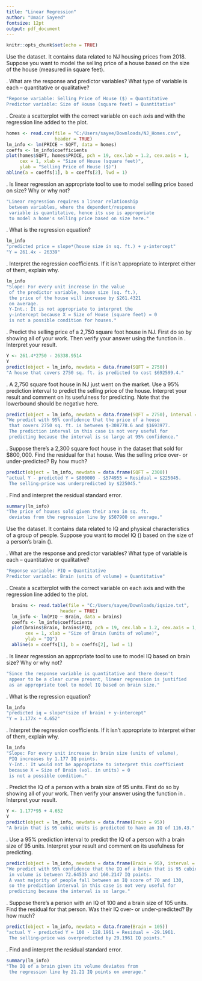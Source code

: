 ---
title: "Linear Regression"
author: "Umair Sayeed"    
fontsize: 12pt
output: pdf_document
---

```{r setup, include = FALSE}
knitr::opts_chunk$set(echo = TRUE)
```


\part{}

Use the \texttt{NJ\_Homes} dataset.  It contains data related to NJ housing prices from 2018.  Suppose 
you want to model the selling price of a house based on the size of the house 
(measured in square feet).
\vspace{0.2in}

\noindent 1. What are the response and predictor variables?  What type of 
variable is each -- quantitative or qualitative?
\vspace{0.2in}


\vspace{0.2in}
```{r}
"Reponse variable: Selling Price of House ($) = Quantitative
Predictor variable: Size of House (square feet) = Quantitative"
```

\vspace{0.2in}
\noindent 2. Create a scatterplot with the correct variable on each axis and with 
the regression line added to the plot.
\vspace{0.2in}

```{r}

homes <- read.csv(file = "C:/Users/sayee/Downloads/NJ_Homes.csv",
                  header = TRUE)
lm_info <- lm(PRICE ~ SQFT, data = homes)
coeffs <- lm_info$coefficients
plot(homes$SQFT, homes$PRICE, pch = 19, cex.lab = 1.2, cex.axis = 1, 
     cex = 1, xlab = "Size of House (square feet)", 
     ylab = "Selling Price of House ($)")
abline(a = coeffs[1], b = coeffs[2], lwd = 1)
```

\vspace{0.2in}
\noindent 3. Is linear regression an appropriate tool to use to model selling 
price based on size?  Why or why not?
\vspace{0.2in}


\vspace{0.2in}
```{r}
"Linear regression requires a linear relationship 
 between variables, where the dependent/response
 variable is quantitative, hence its use is appropriate
 to model a home's selling price based on size here."

```

\vspace{0.2in}
\noindent 4. What is the regression equation?
\vspace{0.2in}


\vspace{0.2in}
```{r}
lm_info
"predicted price = slope*(house size in sq. ft.) + y-intercept"
"Y = 261.4x - 26339"
```

\vspace{0.2in}
\noindent 5. Interpret the regression coefficients.  If it isn't appropriate to 
interpret either of them, explain why.
\vspace{0.2in}
\vspace{0.2in}
```{r}
lm_info
"Slope: For every unit increase in the value
 of the predictor variable, house size (sq. ft.),
 the price of the house will increase by $261.4321
 on average.
 Y-Int.: It is not appropriate to interpret the
 y-intercept because X = Size of House (square feet) = 0
 is not a possible condition for houses."

```

\vspace{0.2in}
\noindent 6. Predict the selling price of a 2,750 square foot house in NJ.  First 
do so by showing all of your work.  Then verify your answer using the 
\texttt{predict()} function in \texttt{R}.  Interpret your result.
\vspace{0.2in}


\vspace{0.2in}
```{r}
Y <- 261.4*2750 - 26338.9514
Y
predict(object = lm_info, newdata = data.frame(SQFT = 2750))
"A house that covers 2750 sq. ft. is predicted to cost $692599.4."
```

\vspace{0.2in}
\noindent 7. A 2,750 square foot house in NJ just went on the market.  Use a 95\% 
prediction interval to predict the selling price of the house.  Interpret your 
result and comment on its usefulness for predicting.  Note that the lowerbound
should be negative here.
\vspace{0.2in}


\vspace{0.2in}
```{r}
predict(object = lm_info, newdata = data.frame(SQFT = 2750), interval = "prediction")
"We predict with 95% confidence that the price of a house
 that covers 2750 sq. ft. is between $-308778.6 and $1693977.
 The prediction interval in this case is not very useful for
 predicting because the interval is so large at 95% confidence."
```

\vspace{0.2in}
\noindent 8. Suppose there's a 2,300 square foot house in the dataset that sold 
for $\$800,000$.  Find the residual for that house.  Was the selling price over-
or under-predicted?  By how much?
\vspace{0.2in}


\vspace{0.2in}
```{r}
predict(object = lm_info, newdata = data.frame(SQFT = 2300))
"actual Y - predicted Y = $800000 - $574955 = Residual = $225045. 
 The selling-price was underpredicted by $225045."
```

\vspace{0.2in}
\noindent 9. Find and interpret the residual standard error.
\vspace{0.2in}


\vspace{0.2in}
```{r}
summary(lm_info)
"The price of houses sold given their area in sq. ft.
 deviates from the regression line by $507900 on average."
```


\part{}

Use the \texttt{iqsize} dataset.  It contains data related to IQ and physical characteristics of a
group of people.  Suppose you want to model IQ (\texttt{PIQ}) based on the size 
of a person's brain (\text{Brain}).
\vspace{0.2in}

\noindent 1. What are the response and predictor variables?  What type of 
variable is each -- quantitative or qualitative?
\vspace{0.2in}

```{r}
"Reponse variable: PIQ = Quantitative
Predictor variable: Brain (units of volume) = Quantitative"

```

\vspace{0.2in}
\noindent 2. Create a scatterplot with the correct variable on each axis and with 
the regression line added to the plot.
\vspace{0.2in}

```{r}
  brains <- read.table(file = "C:/Users/sayee/Downloads/iqsize.txt",
                    header = TRUE)
  lm_info <- lm(PIQ ~ Brain, data = brains)
  coeffs <- lm_info$coefficients
  plot(brains$Brain, brains$PIQ, pch = 19, cex.lab = 1.2, cex.axis = 1, 
       cex = 1, xlab = "Size of Brain (units of volume)", 
       ylab = "IQ")
  abline(a = coeffs[1], b = coeffs[2], lwd = 1)

```

\vspace{0.2in}
\noindent 3. Is linear regression an appropriate tool to use to model IQ based on 
brain size?  Why or why not?
\vspace{0.2in}

```{r}
"Since the response variable is quantitative and there doesn't
 appear to be a clear curve present, linear regression is justified
 as an appropriate tool to model IQ based on brain size."

```

\vspace{0.2in}
\noindent 4. What is the regression equation?
\vspace{0.2in}


\vspace{0.2in}
```{r}
lm_info
"predicted iq = slope*(size of brain) + y-intercept"
"Y = 1.177x + 4.652"

```

\vspace{0.2in}
\noindent 5. Interpret the regression coefficients.  If it isn't appropriate to 
interpret either of them, explain why.
\vspace{0.2in}

```{r}
lm_info
"Slope: For every unit increase in brain size (units of volume), 
 PIQ increases by 1.177 IQ points.
 Y-Int.: It would not be appropriate to interpret this coefficient 
 because X = Size of Brain (vol. in units) = 0 
 is not a possible condition."
```

\vspace{0.2in}
\noindent 6. Predict the IQ of a person with a brain size of 95 units.  First do 
so by showing all of your work.  Then verify your answer using the 
\texttt{predict()} function in \texttt{R}.  Interpret your result.
\vspace{0.2in}


\vspace{0.2in}
```{r}
Y <- 1.177*95 + 4.652
Y
predict(object = lm_info, newdata = data.frame(Brain = 95))
"A brain that is 95 cubic units is predicted to have an IQ of 116.43."
```

\vspace{0.2in}
\noindent 7. Use a 95\% prediction interval to predict the IQ of a person with a
brain size of 95 units.  Interpret your result and comment on its usefulness for
predicting.
\vspace{0.2in}


\vspace{0.2in}
```{r}
predict(object = lm_info, newdata = data.frame(Brain = 95), interval = "prediction")
"We predict with 95% confidence that the IQ of a brain that is 95 cubic units
 in volume is between 72.64535 and 160.2147 IQ points. 
 A vast majority of people fall between an IQ score of 70 and 130,
 so the prediction interval in this case is not very useful for
 predicting because the interval is so large."

```

\vspace{0.2in}
\noindent 8. Suppose there's a person with an IQ of 100 and a brain size of 105
units.  Find the residual for that person.  Was their IQ over- or 
under-predicted?  By how much?
\vspace{0.2in}


\vspace{0.2in}
```{r}
predict(object = lm_info, newdata = data.frame(Brain = 105))
"actual Y - predicted Y = 100 - 128.1961 = Residual = -29.1961. 
 The selling-price was overpredicted by 29.1961 IQ points."

```

\vspace{0.2in}
\noindent 9. Find and interpret the residual standard error.
\vspace{0.2in}


\vspace{0.2in}
```{r}
summary(lm_info)
"The IQ of a brain given its volume deviates from
 the regression line by 21.21 IQ points on average."

```



